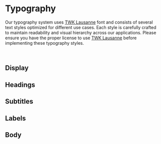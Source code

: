 
<Meta of={TypographyStories}/>

# Typography

Our typography system uses [TWK Lausanne](https://weltkern.com/typefaces/lausanne) font and consists of several text styles optimized for different use cases. Each style is carefully crafted to maintain readability and visual hierarchy across our applications. Please ensure you have the proper license to use [TWK Lausanne](https://weltkern.com/typefaces/lausanne) before implementing these typography styles.

<br/>

## Display

<div style={{
  marginTop: 20,
  marginBottom: 80,
}}>
  <TypographyListItem>
    <Story of={TypographyStories.Display1} />
  </TypographyListItem>
</div>


## Headings

<div style={{
  marginTop: 20,
  marginBottom: 80,
}}>
  <TypographyListItem>
    <Story of={TypographyStories.Heading1} />
  </TypographyListItem>
  <TypographyListItem>
    <Story of={TypographyStories.Heading2} />
  </TypographyListItem>
  <TypographyListItem>
    <Story of={TypographyStories.Heading3} />
  </TypographyListItem>
  <TypographyListItem>
    <Story of={TypographyStories.Heading4} />
  </TypographyListItem>
</div>



## Subtitles

<div style={{
  marginTop: 20,
  marginBottom: 80,
}}>
  <TypographyListItem>
    <Story of={TypographyStories.Subtitle1} />
  </TypographyListItem>
  <TypographyListItem>
    <Story of={TypographyStories.Subtitle2} />
  </TypographyListItem>
  <TypographyListItem>
    <Story of={TypographyStories.Subtitle3} />
  </TypographyListItem>
  <TypographyListItem>
    <Story of={TypographyStories.Subtitle4} />
  </TypographyListItem>
</div>


## Labels

<div style={{
  marginTop: 20,
  marginBottom: 80,
}}>
  <TypographyListItem>
    <Story of={TypographyStories.Label1} />
  </TypographyListItem>
  <TypographyListItem>
    <Story of={TypographyStories.Label2} />
  </TypographyListItem>
</div>


## Body

<div style={{
  marginTop: 20,
  marginBottom: 80,
}}>
  <TypographyListItem>
    <Story of={TypographyStories.Body1} />
  </TypographyListItem>
  <TypographyListItem>
    <Story of={TypographyStories.Body2} />
  </TypographyListItem>
  <TypographyListItem>
    <Story of={TypographyStories.Body3} />
  </TypographyListItem>
  <TypographyListItem>
    <Story of={TypographyStories.Body4} />
  </TypographyListItem>
</div>
